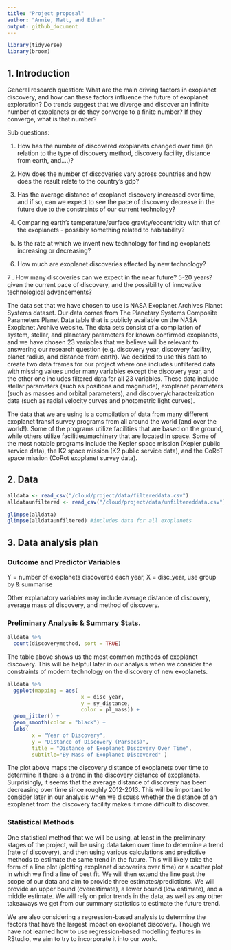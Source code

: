 ```yaml
---
title: "Project proposal"
author: "Annie, Matt, and Ethan"
output: github_document
---
```


```r
library(tidyverse)
library(broom)
```

## 1. Introduction

General research question: What are the main driving factors in exoplanet discovery, and how can these factors influence the future of exoplanet exploration? Do trends suggest that we diverge and discover an infinite number of exoplanets or do they converge to a finite number? If they converge, what is that number?


Sub questions: 

1. How has the number of discovered exoplanets changed over time (in relation to the type of discovery method, discovery facility, distance from earth, and….)?

2. How does the number of discoveries vary across countries and how does the result relate to the country’s gdp?

3. Has the average distance of exoplanet discovery increased over time, and if so, can we expect to see the pace of discovery decrease in the future due to the constraints of our current technology?

4. Comparing earth’s temperature/surface gravity/eccentricity with that of the exoplanets - possibly something related to habitability?

5. Is the rate at which we invent new technology for finding exoplanets increasing or decreasing?

6. How much are exoplanet discoveries affected by new technology?

7 . How many discoveries can we expect in the near future? 5-20 years? given the current pace of discovery, and the possibility of innovative technological advancements? 

The data set that we have chosen to use is NASA Exoplanet Archives Planet Systems dataset. Our data comes from The Planetary Systems Composite Parameters Planet Data table that is publicly available on the NASA Exoplanet Archive website. The data sets consist of a compilation of system, stellar, and planetary parameters for known confirmed exoplanets, and we have chosen 23 variables that we believe will be relevant to answering our research question (e.g. discovery year, discovery facility, planet radius, and distance from earth). We decided to use this data to create two data frames for our project where one includes unfiltered data with missing values under many variables except the discovery year, and the other one includes filtered data for all 23 variables. These data include stellar parameters (such as positions and magnitude), exoplanet parameters (such as masses and orbital parameters), and discovery/characterization data (such as radial velocity curves and photometric light curves).

The data that we are using is a compilation of data from many different exoplanet transit survey programs from all around the world (and over the world!). Some of the programs utilize facilities that are based on the ground, while others utilize facilities/machinery that are located in space. Some of the most notable programs include the Kepler space mission (Kepler public service data), the K2 space mission (K2 public service data), and the CoRoT space mission (CoRot exoplanet survey data).


## 2. Data

```r
alldata <- read_csv("/cloud/project/data/filtereddata.csv")
alldataunfiltered <- read_csv("/cloud/project/data/unfiltereddata.csv")

glimpse(alldata)
glimpse(alldataunfiltered) #includes data for all exoplanets
```


## 3. Data analysis plan

### Outcome and Predictor Variables

Y = number of exoplanets discovered each year, X = disc_year, use group by & summarise

Other explanatory variables may include average distance of discovery, average mass of discovery, and method of discovery.

### Preliminary Analysis & Summary Stats.

```r
alldata %>%
  count(discoverymethod, sort = TRUE)
```

The table above shows us the most common methods of exoplanet discovery. This will be helpful later in our analysis when we consider the constraints of modern technology on the discovery of new exoplanets.

```r
alldata %>%
  ggplot(mapping = aes(
                        x = disc_year,
                        y = sy_distance,
                        color = pl_mass)) +
  geom_jitter() +
  geom_smooth(color = "black") +
  labs(
        x = "Year of Discovery",
        y = "Distance of Discovery (Parsecs)", 
        title = "Distance of Exoplanet Discovery Over Time",
        subtitle="By Mass of Exoplanet Discovered" ) 

```

The plot above maps the discovery distance of exoplanets over time to determine if there is a trend in the discovery distance of exoplanets. Surprisingly, it seems that the average distance of discovery has been decreasing over time since roughly 2012-2013. This will be important to consider later in our analysis when we discuss whether the distance of an exoplanet from the discovery facility makes it more difficult to discover.

### Statistical Methods

One statistical method that we will be using, at least in the preliminary stages of the project, will be using data taken over time to determine a trend (rate of discovery), and then using various calculations and predictive methods to estimate the same trend in the future. This will likely take the form of a line plot (plotting exoplanet discoveries over time) or a scatter plot in which we find a line of best fit. We will then extend the line past the scope of our data and aim to provide three estimates/predictions. We will provide an upper bound (overestimate), a lower bound (low estimate), and a middle estimate. We will rely on prior trends in the data, as well as any other takeaways we get from our summary statistics to estimate the future trend.

We are also considering a regression-based analysis to determine the factors that have the largest impact on exoplanet discovery. Though we have not learned how to use regression-based modelling features in RStudio, we aim to try to incorporate it into our work.

